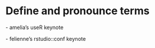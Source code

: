 # Define and pronounce terms {#speak}

\- amelia's useR keynote

\- felienne's rstudio::conf keynote
